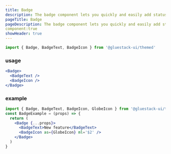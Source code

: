 ```yaml
---
title: Badge
description: The badge component lets you quickly and easily add status indicators to your interface for improved usability. They are designed to be attention-grabbing and quickly convey important information.
pageTitle: Badge
pageDescription: The badge component lets you quickly and easily add status indicators to your interface for improved usability. They are designed to be attention-grabbing and quickly convey important information.
component:true
showHeader: true
---
```


```jsx
import { Badge, BadgeText, BadgeIcon } from '@gluestack-ui/themed'
```

### usage

```jsx
<Badge>
  <BadgeText />
  <BadgeIcon />
</Badge>
```

### example

```jsx
import { Badge, BadgeText, BadgeIcon, GlobeIcon } from '@gluestack-ui/themed'
const BadgeExample = (props) => {
  return (
    <Badge {...props}>
      <BadgeText>New feature</BadgeText>
      <BadgeIcon as={GlobeIcon} ml='$2' />
    </Badge>
  )
}
```
